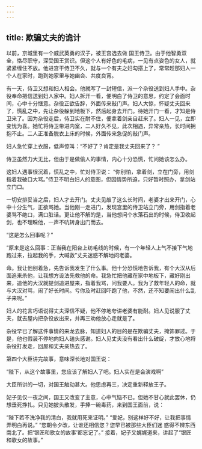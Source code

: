 ```yaml
---
---
---
```

title: 欺骗丈夫的诡计
---



以前，京城里有一个威武英勇的汉子，被王宫选去做
国王侍卫。由于他智勇双全，恪尽职守，深受国王赏识。但这个人有好色的毛病，一见有点姿色的女人，就紧紧缠住不放。他进宫干侍卫不久，就与一个有夫之妇勾搭上了，常常趁那妇人一个人在家时，跑到她家里与她幽会、共度良宵。

有一天，侍卫又想和妇人相会。他就写了一封短信，派一个杂役送到妇人手中。杂役奉命把信送到妇人家中。妇人拆开一看，便明白了侍卫的意思，约定了会面时间，心中十分惬意。杂役正欲告辞，外面传来敲门声。妇人大惊，怀疑丈夫回来了，慌乱之中，先让杂役躲到地板下，然后起身去开门。待她开门一看，才知是侍卫来了。因为杂役走后，侍卫实在耐不住，便拿着剑亲自赶来了。妇人一见，立即变忧为喜。她忙将侍卫带进内室，二人好久不见，此次相遇，异常亲热，长时间拥抱不止。二人正准备脱衣上床的时候，外面传来急促的敲门声。

妇人急忙穿上衣服，低声惊叫：“不好了？肯定是我丈夫回来了？
”

侍卫虽然力大无比，但由于是做偷人的事情，内心十分恐慌，忙问她该怎么办。

这妇人遇事很沉着，慌乱之中，忙对侍卫说：
“你别怕，拿着剑，立在门旁，用剑指着我破口大骂。”侍卫不明白妇人的意图，但因情势所迫，只好暂时照办，拿剑站立门口。

一切安排妥当之后，妇人才去开门。丈夫见敲了这么长时间，老婆才出来开门，心中十分生气，正欲骂她。当他刚一走进门，发现宫里的侍卫站立门旁，用剑指着老婆骂不绝口，满口脏话。更让他不解的是，当他想问个水落石出的时候，侍卫收起剑，也不理睬他，一声不吭转身出门而去。

“这是怎么回事呢？”

“原来是这么回事：正当我在阳台上纺毛线的时候，有一个年轻人上气不接下气地跑过来，拉起我的手，大喊救”丈夫迷惑不解地问老婆。

命。我让他别着急，先告诉我发生了什么事。他十分恐慌地告诉我，有个大汉从后面追来杀他，让我想方设法先救他的命。我急忙把他藏在家中地板下，藏好刚出来，追他的大汉就提剑追进屋来，指着我骂，问我要人。我为了救年轻人的命，就与大汉对骂，闹了好长时间。亏你及时赶回吓跑了他，不然，还不知要闹出什么乱子来呢。”

妇人的花言巧语说得丈夫深信不疑，他不停地夸讲老婆有能耐。妇人见说服了丈夫，就去屋内把杂役放出来，并再三劝他放心走就是了。

杂役早已了解这件事情的来龙去脉，知道妇人的目的是在欺骗丈夫，掩饰罪过。于是，他也假装不停地向妇人磕头感谢。妇人见丈夫没有看出什么破绽，才放心地将杂役打发走，回屋和丈夫亲热去了。

第四个大臣讲完故事，意味深长地对国王说：

“陛下，从这个故事里，您应该了解妇人了吧。妇人实在是会演戏啊”

大臣所讲的一切，对国王触动甚大。他思虑再三，决定重新释放王子。

妃子见仅一夜之间，国王又改变了主意，心中气恼不已。但她不甘心就此罢休，仍想垂死挣扎。只见她披头散发，手捧一碗毒药，来到国王面前，说：

“陛下若不洗净我的清白，我就用死来证明。”
“爱妃，别这样好不好，让我把事情弄明白再说。”
“您朝令夕改，让谁还相信您？您早已被那些大臣们迷
惑得不辨东西南北了。把‘银匠和歌女的故事’都忘记了。”
接着，妃子又娓娓道来，讲起了“银匠和歌女的故事。”